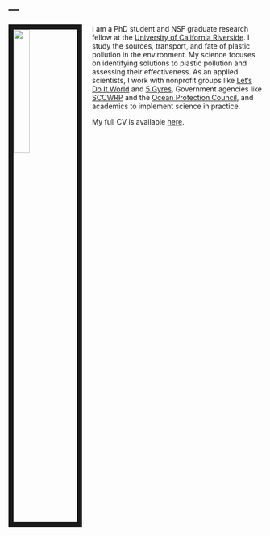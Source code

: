 ---
---

<link rel="stylesheet" href="styles.css" type="text/css">

<img src="images/Me.jpg" style="width:25%; border:10px solid; margin-right: 20px" align="left">

I am a PhD student and NSF graduate research fellow at the [University of California Riverside](https://andrewgray.ucr.edu/people/wcowger.html). I study the sources, transport, and fate of plastic pollution in the environment. My science focuses on identifying solutions to plastic pollution and assessing their effectiveness. As an applied scientists, I work with nonprofit groups like [Let’s Do It World](https://www.letsdoitworld.org/) and [5 Gyres](https://www.5gyres.org/), Government agencies like [SCCWRP](http://www.sccwrp.org/) and the [Ocean Protection Council](http://www.opc.ca.gov/), and academics to implement science in practice. 

My full CV is available [here](files/WinCowgerCV.pdf).
